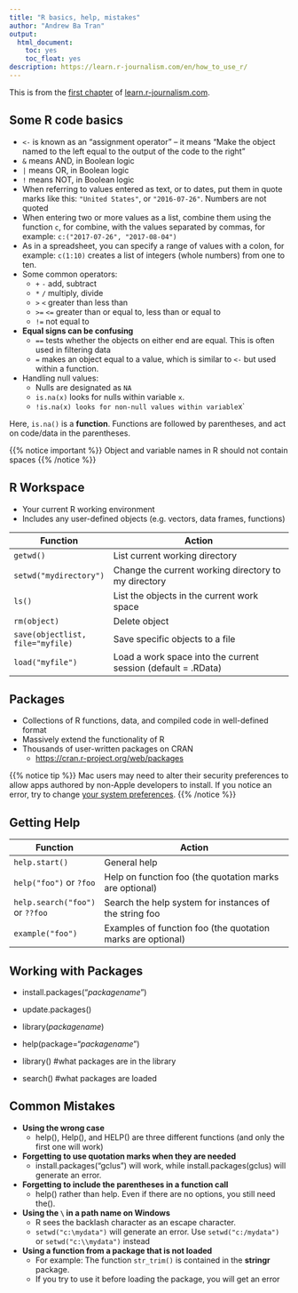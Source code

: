 ```yaml
---
title: "R basics, help, mistakes"
author: "Andrew Ba Tran"
output:
  html_document:
    toc: yes
    toc_float: yes
description: https://learn.r-journalism.com/en/how_to_use_r/
---
```


This is from the [first chapter](http://learn.r-journalism.com/en/how_to_use_r/syntax/r-syntax/) of [learn.r-journalism.com](https://learn.r-journalism.com/).



## Some R code basics

* `<-` is known as an "assignment operator" -- it means "Make the object named to the left equal to the output of the code to the right"
* `&` means AND, in Boolean logic
* `|` means OR, in Boolean logic
* `!` means NOT, in Boolean logic
* When referring to values entered as text, or to dates, put them in quote marks like this: `"United States"`, or `"2016-07-26"`. Numbers are not quoted
* When entering two or more values as a list, combine them using the function `c`, for combine, with the values separated by commas, for example: `c:("2017-07-26", "2017-08-04")`
* As in a spreadsheet, you can specify a range of values with a colon, for example: `c(1:10)` creates a list of integers (whole numbers) from one to ten.
* Some common operators:
	* `+` `-` add, subtract
	* `*` `/` multiply, divide
	* `>` `<` greater than less than
	* `>=` `<=` greater than or equal to, less than or equal to
	* `!=` not equal to
* **Equal signs can be confusing**
	* `==` tests whether the objects on either end are equal. This is often used in filtering data
	* `=` makes an object equal to a value, which is similar to `<-` but used within a function.
* Handling null values:
	* Nulls are designated as `NA`
	* `is.na(x)` looks for nulls within variable `x`.
	* `!is.na(x) looks for non-null values within variable `x`

Here, `is.na()` is a **function**. Functions are followed by parentheses, and act on code/data in the parentheses.

{{% notice important %}}
Object and variable names in R should not contain spaces
{{% /notice %}}



## R Workspace

* Your current R working environment
* Includes any user-defined objects (e.g. vectors, data frames, functions)

| Function | Action |
| ------ | -------------------------------------------------- |
| `getwd()`   | List current working directory |
| `setwd("mydirectory")` | Change the current working directory to my directory |
| `ls()`    | List the objects in the current work space |
| `rm(object)`    | Delete object |
| `save(objectlist, file="myfile)`    | Save specific objects to a file |
| `load("myfile")`    | Load a work space into the current session (default = .RData) |

## Packages

* Collections of R functions, data, and compiled code in well-defined format
* Massively extend the functionality of R
* Thousands of user-written packages on CRAN
	* [https://cran.r-project.org/web/packages](https://cran.r-project.org/web/packages/)


{{% notice tip %}}
Mac users may need to alter their security preferences to allow apps authored by non-Apple developers to install. If you notice an error, try to change [your system preferences](https://www.youtube.com/watch?v=xFpVqkyXFy4).
{{% /notice %}}


## Getting Help

| Function | Action |
| ------ | -------------------------------------------------- |
| `help.start()`   | General help |
| `help("foo")` or `?foo` | Help on function foo (the quotation marks are optional) |
| `help.search("foo")` or `??foo`    | Search the help system for instances of the string foo |
| `example("foo")`    | Examples of function foo (the quotation marks are optional) |

## Working with Packages

* install.packages("*packagename*")
* update.packages()


* library(*packagename*)
* help(package="*packagename*")


* library() #what packages are in the library
* search() #what packages are loaded

## Common Mistakes

* **Using the wrong case**
	* help(), Help(), and HELP() are three different functions (and only the first one will work)
* **Forgetting to use quotation marks when they are needed**
	* install.packages("gclus") will work, while install.packages(gclus) will generate an error.
* **Forgetting to include the parentheses in a function call**
	* help() rather than help. Even if there are no options, you still need the().
* **Using the `\` in a path name on Windows**
	* R sees the backlash character as an escape character.
	* `setwd("c:\mydata")` will generate an error. Use `setwd("c:/mydata")` or `setwd("c:\\mydata")` instead
* **Using a function from a package that is not loaded**
	* For example: The function `str_trim()` is contained in the **stringr** package. 
	* If you try to use it before loading the package, you will get an error
